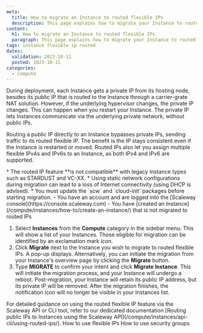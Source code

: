 ```yaml
---
meta:
  title: How to migrate an Instance to routed flexible IPs
  description: This page explains how to migrate your Instance to routed flexible IPs
content:
  h1: How to migrate an Instance to routed flexible IPs
  paragraph: This page explains how to migrate your Instance to routed flexible IPs
tags: instance flexible ip routed
dates:
  validation: 2023-10-11
  posted: 2023-10-11
categories:
  - compute
---
```


During deployment, each Instance gets a private IP from its hosting node, besides its public IP that is routed to the Instance through a carrier-grate NAT solution. However, if the underlying hypervisor changes, the private IP changes. This can happen when you restart your Instance. The private IP lets Instances communicate via the underlying private network, without public IPs. 

Routing a public IP directly to an Instance bypasses private IPs, sending traffic to its routed flexible IP. The benefit is the IP stays consistent even if the Instance is restarted or moved. Routed IPs also let you assign multiple flexible IPv4s and IPv6s to an Instance, as both IPv4 and IPv6 are supported.

<Message type="important">
  * The routed IP feature **is not compatible** with legacy Instance types such as STARDUST and VC-XX.
  * Using static network configurations during migration can lead to a loss of Internet connectivity (using DHCP is advised).
  * You must update the `scw` and `cloud-init` packages before starting migration.
</Message>

<Message type="requirement">
  - You have an account and are logged into the [Scaleway console](https://console.scaleway.com)
  - You have [created an Instance](/compute/instances/how-to/create-an-instance/) that is not migrated to routed IPs
</Message>

1. Select **Instances** from the **Compute** category in the sidebar menu. This will show a list of your Instances. Those eligible for migration can be identified by an exclamation mark icon.
    <Lightbox src="scaleway-instance-routedip-migration.webp" alt="" />
2. Click **Migrate** next to the Instance you wish to migrate to routed flexible IPs. A pop-up displays.
    <Message type="tip">
      Alternatively, you can initiate the migration from your Instance's overview page by clicking the **Migrate** button.
    </Message>
3. Type **MIGRATE** to confirm your intent and click **Migrate Instance**. This will initiate the migration process, and your Instance will undergo a reboot.
    <Message type="note">
      Post-migration, your Instance will retain its public IP address, but its private IP will be removed.
    </Message>
After the migration finishes, the notification icon will no longer be visible in your Instances list.

<Message type="tip">
  For detailed guidance on using the routed flexible IP feature via the Scaleway API or CLI tool, refer to our dedicated documentation [Routing public IPs to Instances using the Scaleway API](/compute/instances/api-cli/using-routed-ips/).
</Message>

<Navigation title="See Also">
  <PreviousButton to="/compute/instances/how-to/use-flexips">How to use flexible IPs</PreviousButton>
  <NextButton to="/compute/instances/how-to/use-security-groups/">How to use security groups</NextButton>
</Navigation>